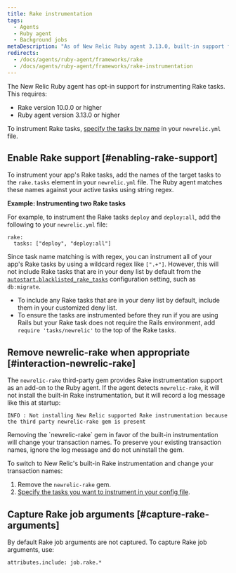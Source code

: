 ```yaml
---
title: Rake instrumentation
tags:
  - Agents
  - Ruby agent
  - Background jobs
metaDescription: "As of New Relic Ruby agent 3.13.0, built-in support for instrumenting Rake tasks (10.0.0 and higher) is available on an opt-in basis."
redirects:
  - /docs/agents/ruby-agent/frameworks/rake
  - /docs/agents/ruby-agent/frameworks/rake-instrumentation
---
```


The New Relic Ruby agent has opt-in support for instrumenting Rake tasks. This requires:

* Rake version 10.0.0 or higher
* Ruby agent version 3.13.0 or higher

To instrument Rake tasks, [specify the tasks by name](#enabling-rake-support) in your `newrelic.yml` file.

## Enable Rake support [#enabling-rake-support]

To instrument your app's Rake tasks, add the names of the target tasks to the `rake.tasks` element in your `newrelic.yml` file. The Ruby agent matches these names against your active tasks using string regex.

**Example: Instrumenting two Rake tasks**

For example, to instrument the Rake tasks `deploy` and `deploy:all`, add the following to your `newrelic.yml` file:

```
rake:
  tasks: ["deploy", "deploy:all"]
```

Since task name matching is with regex, you can instrument all of your app's Rake tasks by using a wildcard regex like `[".+"]`. However, this will not include Rake tasks that are in your deny list by default from the [`autostart.blacklisted_rake_tasks`](/docs/agents/ruby-agent/configuration/ruby-agent-configuration#autostart-blacklisted_rake_tasks) configuration setting, such as `db:migrate`.

* To include any Rake tasks that are in your deny list by default, include them in your customized deny list.
* To ensure the tasks are instrumented before they run if you are using Rails but your Rake task does not require the Rails environment, add `require 'tasks/newrelic'` to the top of the Rake tasks.

## Remove newrelic-rake when appropriate [#interaction-newrelic-rake]

The `newrelic-rake` third-party gem provides Rake instrumentation support as an add-on to the Ruby agent. If the agent detects `newrelic-rake`, it will not install the built-in Rake instrumentation, but it will record a log message like this at startup:

```
INFO : Not installing New Relic supported Rake instrumentation because the third party newrelic-rake gem is present
```

<Callout variant="caution">
  Removing the `newrelic-rake` gem in favor of the built-in instrumentation will change your transaction names. To preserve your existing transaction names, ignore the log message and do not uninstall the gem.
</Callout>

To switch to New Relic's built-in Rake instrumentation and change your transaction names:

1. Remove the `newrelic-rake` gem.
2. [Specify the tasks you want to instrument in your config file](#enabling-rake-support).

## Capture Rake job arguments [#capture-rake-arguments]

By default Rake job arguments are not captured. To capture Rake job arguments, use:

```
attributes.include: job.rake.*
```
